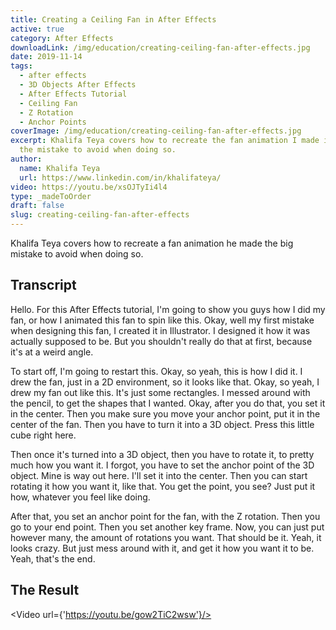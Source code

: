 ```yaml
---
title: Creating a Ceiling Fan in After Effects
active: true
category: After Effects
downloadLink: /img/education/creating-ceiling-fan-after-effects.jpg
date: 2019-11-14
tags:
  - after effects
  - 3D Objects After Effects
  - After Effects Tutorial
  - Ceiling Fan
  - Z Rotation
  - Anchor Points
coverImage: /img/education/creating-ceiling-fan-after-effects.jpg
excerpt: Khalifa Teya covers how to recreate the fan animation I made in my video and
  the mistake to avoid when doing so.
author:
  name: Khalifa Teya
  url: https://www.linkedin.com/in/khalifateya/
video: https://youtu.be/xsOJTyIi4l4
type: _madeToOrder
draft: false
slug: creating-ceiling-fan-after-effects
---
```


Khalifa Teya covers how to recreate a fan animation he made the big mistake to avoid when doing so.

## Transcript


Hello. For this After Effects tutorial, I'm going to show you guys how I did my fan, or how I animated this fan to spin like this. Okay, well my first mistake when designing this fan, I created it in Illustrator. I designed it how it was actually supposed to be. But you shouldn't really do that at first, because it's at a weird angle.

To start off, I'm going to restart this. Okay, so yeah, this is how I did it. I drew the fan, just in a 2D environment, so it looks like that. Okay, so yeah, I drew my fan out like this. It's just some rectangles. I messed around with the pencil, to get the shapes that I wanted. Okay, after you do that, you set it in the center. Then you make sure you move your anchor point, put it in the center of the fan. Then you have to turn it into a 3D object. Press this little cube right here. 

Then once it's turned into a 3D object, then you have to rotate it, to pretty much how you want it. I forgot, you have to set the anchor point of the 3D object. Mine is way out here. I'll set it into the center. Then you can start rotating it how you want it, like that. You get the point, you see? Just put it how, whatever you feel like doing.

After that, you set an anchor point for the fan, with the Z rotation. Then you go to your end point. Then you set another key frame. Now, you can just put however many, the amount of rotations you want. That should be it. Yeah, it looks crazy. But just mess around with it, and get it how you want it to be. Yeah, that's the end. 


## The Result

<Video url={'https://youtu.be/gow2TiC2wsw'}/>